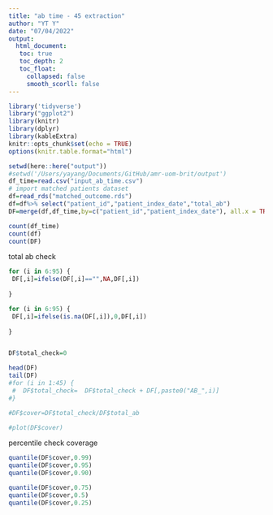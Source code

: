 ```yaml
---
title: "ab time - 45 extraction"
author: "YT Y"
date: "07/04/2022"
output: 
  html_document:
   toc: true
   toc_depth: 2
   toc_float:
     collapsed: false
     smooth_scorll: false
---
```


```r
library('tidyverse')
library("ggplot2")
library(knitr)
library(dplyr)
library(kableExtra)
knitr::opts_chunk$set(echo = TRUE)
options(knitr.table.format="html")


```


```r
setwd(here::here("output"))
#setwd('/Users/yayang/Documents/GitHub/amr-uom-brit/output')
df_time=read.csv("input_ab_time.csv")
# import matched patients dataset
df=read_rds("matched_outcome.rds")
df=df%>% select("patient_id","patient_index_date","total_ab")
DF=merge(df,df_time,by=c("patient_id","patient_index_date"), all.x = TRUE)

count(df_time)
count(df)
count(DF)
```

total ab check
```r
for (i in 6:95) {
 DF[,i]=ifelse(DF[,i]=="",NA,DF[,i])
 
}

for (i in 6:95) {
 DF[,i]=ifelse(is.na(DF[,i]),0,DF[,i])
 
}


DF$total_check=0

head(DF)
tail(DF)
#for (i in 1:45) {
 #  DF$total_check=  DF$total_check + DF[,paste0("AB_",i)]
#}

#DF$cover=DF$total_check/DF$total_ab

#plot(DF$cover)

```

percentile check coverage
```r
quantile(DF$cover,0.99)
quantile(DF$cover,0.95)
quantile(DF$cover,0.90)

quantile(DF$cover,0.75)
quantile(DF$cover,0.5)
quantile(DF$cover,0.25)

```

